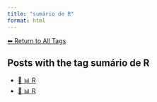 ```yaml
---
title: "sumário de R"
format: html
---
```


[⬅ Return to All Tags](../tags.qmd)

## Posts with the tag **sumário de R**

- [📄 📊 R](/posts/programacao/r/index.html)
- [📄 📊 R](/posts/programming/r/index.html)
